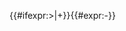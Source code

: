 <!--

Template:Fb gd (Football - goal difference)

Parameters
{{{1}}} : goal for
{{{2}}} : goal against

-->{{Unicode| }}{{#ifexpr:{{{1}}}>{{{2}}}|+}}{{#expr:{{{1}}}-{{{2}}}}}<!--

--><noinclude>
{{template doc}}
<!-- Add categories and interwikis to the /doc subpage, not here! -->
</noinclude>